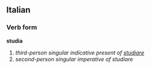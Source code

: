 ==Italian==
===Verb form===
'''studia'''

# ''third-person singular indicative present of [[studiare]]''
# ''second-person singular imperative of studiare''